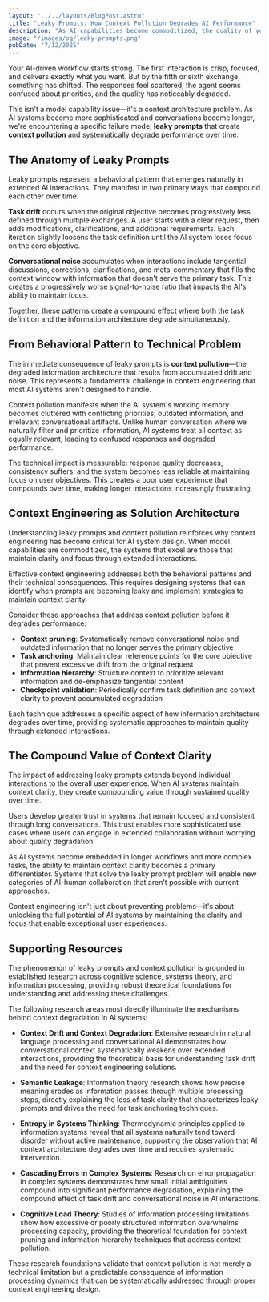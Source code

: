 ```yaml
---
layout: "../../layouts/BlogPost.astro"
title: "Leaky Prompts: How Context Pollution Degrades AI Performance"
description: "As AI capabilities become commoditized, the quality of your context architecture determines success. Understanding how leaky prompts create context pollution is essential for building AI systems that maintain focus and deliver consistent value."
image: "/images/og/leaky-prompts.png"
pubDate: "7/12/2025"
---
```


Your AI-driven workflow starts strong. The first interaction is crisp, focused, and delivers exactly what you want. But by the fifth or sixth exchange, something has shifted. The responses feel scattered, the agent seems confused about priorities, and the quality has noticeably degraded.

This isn't a model capability issue—it's a context architecture problem. As AI systems become more sophisticated and conversations become longer, we're encountering a specific failure mode: **leaky prompts** that create **context pollution** and systematically degrade performance over time.

## The Anatomy of Leaky Prompts

Leaky prompts represent a behavioral pattern that emerges naturally in extended AI interactions. They manifest in two primary ways that compound each other over time.

**Task drift** occurs when the original objective becomes progressively less defined through multiple exchanges. A user starts with a clear request, then adds modifications, clarifications, and additional requirements. Each iteration slightly loosens the task definition until the AI system loses focus on the core objective.

**Conversational noise** accumulates when interactions include tangential discussions, corrections, clarifications, and meta-commentary that fills the context window with information that doesn't serve the primary task. This creates a progressively worse signal-to-noise ratio that impacts the AI's ability to maintain focus.

Together, these patterns create a compound effect where both the task definition and the information architecture degrade simultaneously.

## From Behavioral Pattern to Technical Problem

The immediate consequence of leaky prompts is **context pollution**—the degraded information architecture that results from accumulated drift and noise. This represents a fundamental challenge in context engineering that most AI systems aren't designed to handle.

Context pollution manifests when the AI system's working memory becomes cluttered with conflicting priorities, outdated information, and irrelevant conversational artifacts. Unlike human conversation where we naturally filter and prioritize information, AI systems treat all context as equally relevant, leading to confused responses and degraded performance.

The technical impact is measurable: response quality decreases, consistency suffers, and the system becomes less reliable at maintaining focus on user objectives. This creates a poor user experience that compounds over time, making longer interactions increasingly frustrating.

## Context Engineering as Solution Architecture

Understanding leaky prompts and context pollution reinforces why context engineering has become critical for AI system design. When model capabilities are commoditized, the systems that excel are those that maintain clarity and focus through extended interactions.

Effective context engineering addresses both the behavioral patterns and their technical consequences. This requires designing systems that can identify when prompts are becoming leaky and implement strategies to maintain context clarity.

Consider these approaches that address context pollution before it degrades performance:

* **Context pruning**: Systematically remove conversational noise and outdated information that no longer serves the primary objective
* **Task anchoring**: Maintain clear reference points for the core objective that prevent excessive drift from the original request
* **Information hierarchy**: Structure context to prioritize relevant information and de-emphasize tangential content
* **Checkpoint validation**: Periodically confirm task definition and context clarity to prevent accumulated degradation

Each technique addresses a specific aspect of how information architecture degrades over time, providing systematic approaches to maintain quality through extended interactions.

## The Compound Value of Context Clarity

The impact of addressing leaky prompts extends beyond individual interactions to the overall user experience. When AI systems maintain context clarity, they create compounding value through sustained quality over time.

Users develop greater trust in systems that remain focused and consistent through long conversations. This trust enables more sophisticated use cases where users can engage in extended collaboration without worrying about quality degradation.

As AI systems become embedded in longer workflows and more complex tasks, the ability to maintain context clarity becomes a primary differentiator. Systems that solve the leaky prompt problem will enable new categories of AI-human collaboration that aren't possible with current approaches.

Context engineering isn't just about preventing problems—it's about unlocking the full potential of AI systems by maintaining the clarity and focus that enable exceptional user experiences.

## Supporting Resources

The phenomenon of leaky prompts and context pollution is grounded in established research across cognitive science, systems theory, and information processing, providing robust theoretical foundations for understanding and addressing these challenges.

The following research areas most directly illuminate the mechanisms behind context degradation in AI systems:

* **Context Drift and Context Degradation**: Extensive research in natural language processing and conversational AI demonstrates how conversational context systematically weakens over extended interactions, providing the theoretical basis for understanding task drift and the need for context engineering solutions.

* **Semantic Leakage**: Information theory research shows how precise meaning erodes as information passes through multiple processing steps, directly explaining the loss of task clarity that characterizes leaky prompts and drives the need for task anchoring techniques.

* **Entropy in Systems Thinking**: Thermodynamic principles applied to information systems reveal that all systems naturally tend toward disorder without active maintenance, supporting the observation that AI context architecture degrades over time and requires systematic intervention.

* **Cascading Errors in Complex Systems**: Research on error propagation in complex systems demonstrates how small initial ambiguities compound into significant performance degradation, explaining the compound effect of task drift and conversational noise in AI interactions.

* **Cognitive Load Theory**: Studies of information processing limitations show how excessive or poorly structured information overwhelms processing capacity, providing the theoretical foundation for context pruning and information hierarchy techniques that address context pollution.

These research foundations validate that context pollution is not merely a technical limitation but a predictable consequence of information processing dynamics that can be systematically addressed through proper context engineering design.
